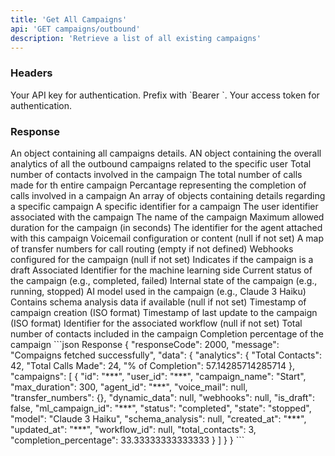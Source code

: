 ```yaml
---
title: 'Get All Campaigns'
api: 'GET campaigns/outbound'
description: 'Retrieve a list of all existing campaigns'
---
```


### Headers

<ParamField header="Authorization" type="string" required>
  Your API key for authentication. Prefix with `Bearer `.
</ParamField>

<ParamField header="x-access-token" type="string" required>
  Your access token for authentication.
</ParamField>

### Response

<ResponseField name="data" type="object">
    An object containing all campaigns details.
</ResponseField>

<ResponseField name="data.analytics" type="object">
    AN object containing the overall analytics of all the outbound campaigns related to the specific user
</ResponseField>

<ResponseField name="data.analytics.Total Contacts" type="string">
   Total number of contacts involved in the campaign
</ResponseField>

<ResponseField name="data.analytics.Total Calls Made" type="string">
   The total number of calls made for th entire campaign
</ResponseField>

<ResponseField name="data.analytics.% of Completion" type="string">
    Percantage representing the completion of calls involved in a campaign
</ResponseField>

<ResponseField name="campaigns" type="object[]">
   An array of objects containing details regarding a specific campaign
</ResponseField>

<ResponseField name="campaigns.id" type="string">
   A specific identifier for a campaign
</ResponseField>

<ResponseField name="campaigns.user_id" type="string">
   The user identifier associated with the campaign
</ResponseField>

<ResponseField name="campaigns.campaign_name" type="string">
   The name of the campaign 
</ResponseField>

<ResponseField name="campaigns.max_duration" type="number">
   Maximum allowed duration for the campaign (in seconds)
</ResponseField>

<ResponseField name="campaigns.agent_id" type="string">
   The identifier for the agent attached with this campaign 
</ResponseField>

<ResponseField name="campaigns.voice_mail" type="string">
   Voicemail configuration or content (null if not set)
</ResponseField>

<ResponseField name="campaigns.transfer_numbers" type="object">
   A map of transfer numbers for call routing (empty if not defined)
</ResponseField>

<ResponseField name="campaigns.webhooks" type="object">
   Webhooks configured for the campaign (null if not set)
</ResponseField>

<ResponseField name="campaigns.is_draft" type="boolean">
   Indicates if the campaign is a draft
</ResponseField>

<ResponseField name="campaigns.ml_campaign_id" type="string">
   Associated Identifier for the machine learning side
</ResponseField>

<ResponseField name="campaigns.status" type="string">
   Current status of the campaign (e.g., completed, failed)
</ResponseField>

<ResponseField name="campaigns.state" type="string">
   Internal state of the campaign (e.g., running, stopped)
</ResponseField>

<ResponseField name="campaigns.model" type="string">
   AI model used in the campaign (e.g., Claude 3 Haiku)
</ResponseField>

<ResponseField name="campaigns.schema_analysis" type="object">
   Contains schema analysis data if available (null if not set)
</ResponseField>

<ResponseField name="campaigns.created_at" type="string">
   Timestamp of campaign creation (ISO format)
</ResponseField>

<ResponseField name="campaigns.updated_at" type="string">
   Timestamp of last update to the campaign (ISO format)
</ResponseField>

<ResponseField name="campaigns.workflow_id" type="string">
   Identifier for the associated workflow (null if not set)
</ResponseField>

<ResponseField name="campaigns.total_contacts" type="number">
   Total number of contacts included in the campaign
</ResponseField>

<ResponseField name="campaigns.completion_percentage" type="number">
   Completion percentage of the campaign
</ResponseField>



<ResponseExample>
```json Response
{
    "responseCode": 2000,
    "message": "Compaigns fetched successfully",
    "data": {
        "analytics": {
            "Total Contacts": 42,
            "Total Calls Made": 24,
            "% of Completion": 57.14285714285714
        },
        "campaigns": [
            {
                "id": "***",
                "user_id": "***",
                "campaign_name": "Start",
                "max_duration": 300,
                "agent_id": "***",
                "voice_mail": null,
                "transfer_numbers": {},
                "dynamic_data": null,
                "webhooks": null,
                "is_draft": false,
                "ml_campaign_id": "***",
                "status": "completed",
                "state": "stopped",
                "model": "Claude 3 Haiku",
                "schema_analysis": null,
                "created_at": "***",
                "updated_at": "***",
                "workflow_id": null,
                "total_contacts": 3,
                "completion_percentage": 33.33333333333333
            }
        ]
    }
}
```
</ResponseExample>